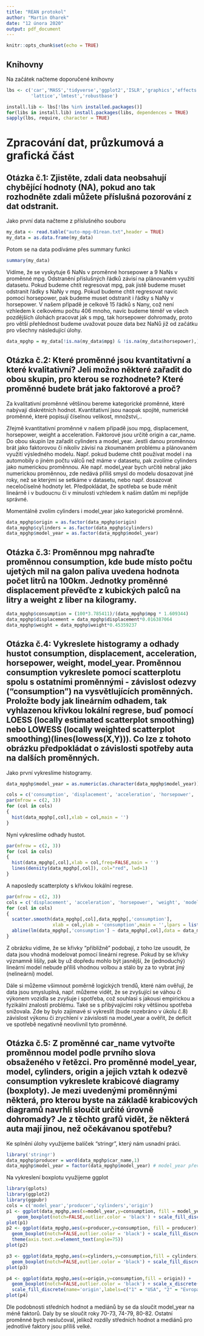 ```yaml
---
title: "REAN protokol"
author: "Martin Oharek"
date: "12 února 2020"
output: pdf_document
---
```


```r
knitr::opts_chunk$set(echo = TRUE)
```

## Knihovny
Na začátek načteme doporučené knihovny
```r
lbs <- c('car','MASS','tidyverse','ggplot2','ISLR','graphics','effects','leaps','psych',
         'lattice','lmtest','robustbase')

install.lib <- lbs[!lbs %in% installed.packages()]
for(libs in install.lib) install.packages(libs, dependences = TRUE)
sapply(lbs, require, character = TRUE)
```

# Zpracování dat, průzkumová a grafická část

## Otázka č.1: Zjistěte, zdali data neobsahují chybějící hodnoty (NA), pokud ano tak rozhodněte zdali můžete příslušná pozorování z dat odstranit.

Jako první data načteme z příslušného souboru

```r
my_data <- read.table("auto-mpg-01rean.txt",header = TRUE)
my_data = as.data.frame(my_data)
```

Potom se na data podíváme přes summary funkci
```r
summary(my_data)
```

Vidíme, že se vyskytuje 6 NaNs v proměnné horsepower a 9 NaNs v proměnné mpg. Odstranění příslušných řádků závisí na plánovaném využití datasetu. Pokud budeme chtít regresovat mpg, pak jistě budeme muset odstranit řádky s NaNy v mpg. Pokud budeme chtít regresovat navíc pomocí horsepower, pak budeme muset odstranit i řádky s NaNy v horsepower. V našem případě je celkově 15 řádků s Nany, což není vzhledem k celkovému počtu 406 mnoho, navíc budeme téměř ve všech pozdějších úlohách pracovat jak s mpg, tak horsepower dohromady, proto pro větší přehlednost budeme uvažovat pouze data bez NaNů již od začátku pro všechny následující úlohy.

```r
data_mpghp = my_data[!is.na(my_data$mpg) & !is.na(my_data$horsepower),]

```

## Otázka č.2: Které proměnné jsou kvantitativní a které kvalitativní? Jeli možno některé zařadit do obou skupin, pro kterou se rozhodnete? Které proměnné budete brát jako faktorové a proč?

Za kvalitativní proměnné většinou bereme kategorické proměnné, které nabývají diskrétních hodnot. Kvantitativní jsou naopak spojité, numerické proměnné, které popisují číselnou velikost, množství,..

Zřejmě kvantitativní proměnné v našem případě jsou mpg, displacement, horsepower, weight a acceleration. Faktorové jsou určitě origin a car_name. Do obou skupin lze zařadit cylinders a model_year. Jestli danou proměnnou brát jako faktorovou či nikoliv závisí na zkoumaném problému a plánovaném využití výsledného modelu. Např. pokud budeme chtít používat model i na automobily o jiném počtu válců než máme v datasetu, pak zvolíme cylinders jako numerickou proměnnou. Ale např. model_year bych určitě nebral jako numerickou proměnnou, zde nedává příliš smysl do modelu dosazovat jiné roky, než se kterými se setkáme v datasetu, nebo např. dosazovat neceločíselné hodnoty let. Předpokládat, že spotřeba se bude měnit lineárně i v budoucnu či v minulosti vzhledem k našim datům mi nepřijde správné.

Momentálně zvolím cylinders i model_year jako kategorické proměnné.

```r
data_mpghp$origin = as.factor(data_mpghp$origin)
data_mpghp$cylinders = as.factor(data_mpghp$cylinders)
data_mpghp$model_year = as.factor(data_mpghp$model_year)


```

## Otázka č.3: Proměnnou mpg nahraďte proměnnou consumption, kde bude místo počtu ujetých mil na galon paliva uvedena hodnota počet litrů na 100km. Jednotky proměnné displacement převěďte z kubických palců na litry a weight z liber na kilogramy.

```r
data_mpghp$consumption = (100*3.785411)/(data_mpghp$mpg * 1.609344)
data_mpghp$displacement = data_mpghp$displacement*0.016387064
data_mpghp$weight = data_mpghp$weight*0.45359237

```

## Otázka č.4: Vykreslete histogramy a odhady hustot consumption, displacement, acceleration, horsepower, weight, model_year. Proměnnou consumption vykreslete pomocí scatterplotu spolu s ostatními proměnnými - závislost odezvy ("consumption") na vysvětlujících proměnných. Proložte body jak lineárním odhadem, tak vyhlazenou křivkou lokální regrese, buď pomocí LOESS (locally estimated scatterplot smoothing) nebo LOWESS (locally weighted scatterplot smoothing)(lines(lowess(X,Y))). Co lze z tohoto obrázku předpokládat o závislosti spotřeby auta na dalších proměnných. 

Jako první vykreslíme histogramy.

```r
data_mpghp$model_year = as.numeric(as.character(data_mpghp$model_year))# změníme zpět na numerickou kvůli histogramu

cols = c('consumption', 'displacement', 'acceleration', 'horsepower', 'weight', 'model_year')
par(mfrow = c(2, 3))
for (col in cols)
{
  hist(data_mpghp[,col],xlab = col,main = '')
}

```


Nyní vykreslíme odhady hustot.

```r

par(mfrow = c(2, 3))
for (col in cols)
{
  hist(data_mpghp[,col],xlab = col,freq=FALSE,main = '')
  lines(density(data_mpghp[,col]), col="red", lwd=1)
}
```


A naposledy scatterploty s křivkou lokální regrese.

```r
par(mfrow = c(2, 3))
cols = c('displacement', 'acceleration', 'horsepower', 'weight', 'model_year')
for (col in cols)
{
  scatter.smooth(data_mpghp[,col],data_mpghp[,'consumption'],
                 xlab = col,ylab = 'consumption',main = '',lpars = list(col='blue',lwd=2))
  abline(lm(data_mpghp[,'consumption'] ~ data_mpghp[,col],data = data_mpghp),col = 'red', lwd = 2)  
}

```

Z obrázku vidíme, že se křivky "přibližně" podobají, z toho lze usoudit, že data jsou vhodná modelovat pomocí lineární regrese. Pokud by se křivky významně lišily, pak by už dopředu mohlo být jasnější, že (jednoduchý) lineární model nebude příliš vhodnou volbou a stálo by za to vybrat jiný (nelineární) model.

Dále si můžeme všimnout poměrně logických trendů, které nám ověřují, že data jsou smysluplná, např. můžeme vidět, že se zvyšující se váhou či výkonem vozidla se zvyšuje i spotřeba, což souhlasí s jakousi empirickou a fyzikální znalostí problému. Také se s přibývajícími roky většinou spotřeba snižovala. Zde by bylo zajímavé si vykreslit (bude rozebráno v úkolu č.8) závislost výkonu či zrychlení v závislosti na model_year a ověřit, že deficit ve spotřebě negativně neovlivnil tyto proměnné.

## Otázka č.5: Z proměnné car_name vytvořte proměnnou model podle prvního slova obsaženého v řetězci. Pro proměnné model_year, model, cylinders, origin a jejich vztah k odezvě consumption vykreslete krabicové diagramy (boxploty). Je mezi uvedenými proměnnými některá, pro kterou byste na základě krabicových diagramů navrhli sloučit určité úrovně dohromady? Je z těchto grafů vidět, že některá auta mají jinou, než očekávanou spotřebu?

Ke splnění úlohy využijeme balíček "stringr", který nám usnadní práci.
```r
library('stringr')
data_mpghp$producer = word(data_mpghp$car_name,1)
data_mpghp$model_year = factor(data_mpghp$model_year) # model_year převedeme zpět na faktor
```

Na vykreslení boxplotu využijeme ggplot

```r
library(gplots)
library(ggplot2)
library(ggpubr)
cols = c('model_year','producer','cylinders','origin')
p1 <- ggplot(data_mpghp,aes(x=model_year,y=consumption, fill = model_year)) + 
    geom_boxplot(notch=FALSE,outlier.color = 'black') + scale_fill_discrete(name='year')
plot(p1)
p2 <- ggplot(data_mpghp,aes(x=producer,y=consumption, fill = producer)) + 
  geom_boxplot(notch=FALSE,outlier.color = 'black') + scale_fill_discrete(name='producer') +
  theme(axis.text.x=element_text(angle=75))
plot(p2)

p3 <- ggplot(data_mpghp,aes(x=cylinders,y=consumption,fill = cylinders)) + 
  geom_boxplot(notch=FALSE,outlier.color = 'black') + scale_fill_discrete(name='cylinders')
plot(p3)

p4 <- ggplot(data_mpghp,aes(x=origin,y=consumption,fill = origin)) + 
  geom_boxplot(notch=FALSE,outlier.color = 'black') + scale_x_discrete(labels=c("1" = "USA", "2" = "Evropa","3" = "Japonsko"))+
  scale_fill_discrete(name='origin',labels=c("1" = "USA", "2" = "Evropa","3" = "Japonsko"))
plot(p4)


```

Dle podobnosti středních hodnot a mediánů by se da sloučit model_year na méně faktorů. Daly by se sloučit roky 70-73, 74-79, 80-82. Ostatní proměnné bych neslučoval, jelikož rozdíly středních hodnot a mediánů pro jednotlivé faktory jsou příliš velké.

